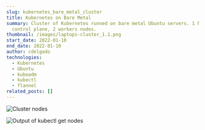 ```yaml
---
slug: kubernetes_bare_metal_cluster
title: Kubernetes on Bare Metal
summary: Cluster of Kubernetes runned on bare metal Ubuntu servers. 1 Node
  control plane, 2 workers nodes.
thumbnail: /images/laptops-cluster_1.1.png
start_date: 2022-01-10
end_date: 2022-01-10
author: cdelgado
technologies:
  - Kubernetes
  - Ubuntu
  - kubeadm
  - kubectl
  - flannel
related_posts: []
---
```

![Cluster nodes ](/images/laptops-cluster.png "Cluster nodes")

![Output of kubectl get nodes](/images/laptops-cluster-getnodes.png "kubectl get nodes")